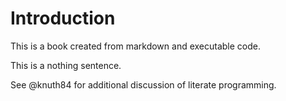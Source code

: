 # Introduction

This is a book created from markdown and executable code.

This is a nothing sentence.

See @knuth84 for additional discussion of literate programming.
